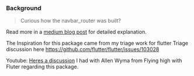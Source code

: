 ### Background

> Curious how the navbar_router was built?

Read more in a [medium blog post](https://maheshmnj.medium.com/everything-about-the-bottomnavigationbar-in-flutter-e99e5470dddb) for detailed explanation.

The Inspiration for this package came from my triage work for flutter
Triage discussion here https://github.com/flutter/flutter/issues/103028

Youtube: [Heres a discussion](https://www.youtube.com/watch?v=IhlikgW8OY8&t=614s) I had with Allen Wyma from Flying high with Fluter regarding this package.


